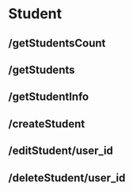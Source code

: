 # Student

## /getStudentsCount

## /getStudents

## /getStudentInfo

## /createStudent

## /editStudent/user_id

## /deleteStudent/user_id
